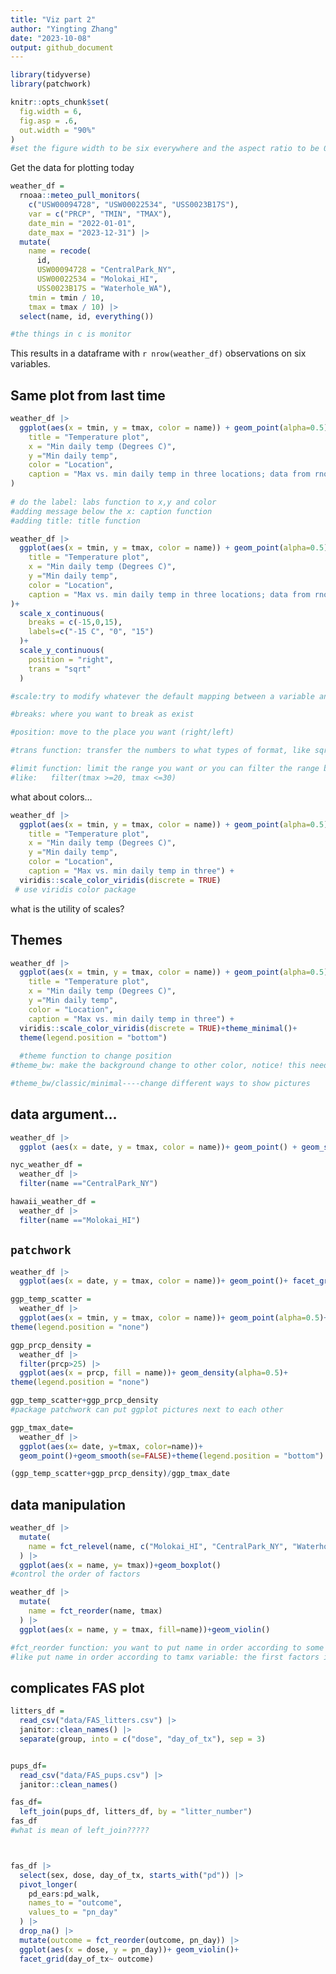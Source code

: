 ```yaml
---
title: "Viz part 2"
author: "Yingting Zhang"
date: "2023-10-08"
output: github_document
---
```


```r
library(tidyverse)
library(patchwork)

knitr::opts_chunk$set(
  fig.width = 6,
  fig.asp = .6,
  out.width = "90%"
)
#set the figure width to be six everywhere and the aspect ratio to be 0.6. And this out width means that it's going to take up 90% of the width of like an html document or a word document.
```




Get the data for plotting today
```r
weather_df = 
  rnoaa::meteo_pull_monitors(
    c("USW00094728", "USW00022534", "USS0023B17S"),
    var = c("PRCP", "TMIN", "TMAX"), 
    date_min = "2022-01-01",
    date_max = "2023-12-31") |>
  mutate(
    name = recode(
      id, 
      USW00094728 = "CentralPark_NY", 
      USW00022534 = "Molokai_HI",
      USS0023B17S = "Waterhole_WA"),
    tmin = tmin / 10,
    tmax = tmax / 10) |>
  select(name, id, everything())

#the things in c is monitor
```

This results in a dataframe with `r nrow(weather_df)` observations on six variables.

## Same plot from last time

```r
weather_df |> 
  ggplot(aes(x = tmin, y = tmax, color = name)) + geom_point(alpha=0.5)+ labs(
    title = "Temperature plot",
    x = "Min daily temp (Degrees C)",
    y ="Min daily temp",
    color = "Location",
    caption = "Max vs. min daily temp in three locations; data from rnoaa"
)
  
# do the label: labs function to x,y and color
#adding message below the x: caption function
#adding title: title function
```

```r
weather_df |> 
  ggplot(aes(x = tmin, y = tmax, color = name)) + geom_point(alpha=0.5)+ labs(
    title = "Temperature plot",
    x = "Min daily temp (Degrees C)",
    y ="Min daily temp",
    color = "Location",
    caption = "Max vs. min daily temp in three locations; data from rnoaa"
)+
  scale_x_continuous(
    breaks = c(-15,0,15),
    labels=c("-15 C", "0", "15")
  )+
  scale_y_continuous(
    position = "right",
    trans = "sqrt"
  )

#scale:try to modify whatever the default mapping between a variable and the aesthetic that it's mapped onto sort of how those behave

#breaks: where you want to break as exist

#position: move to the place you want (right/left)

#trans function: transfer the numbers to what types of format, like sqrt

#limit function: limit the range you want or you can filter the range by using filter to limit the range value of variables
#like:   filter(tmax >=20, tmax <=30)
```


what about colors...



```r
weather_df |> 
  ggplot(aes(x = tmin, y = tmax, color = name)) + geom_point(alpha=0.5)+ labs(
    title = "Temperature plot",
    x = "Min daily temp (Degrees C)",
    y ="Min daily temp",
    color = "Location",
    caption = "Max vs. min daily temp in three") + 
  viridis::scale_color_viridis(discrete = TRUE)
 # use viridis color package 
```


what is the utility of scales?

## Themes

```r
weather_df |> 
  ggplot(aes(x = tmin, y = tmax, color = name)) + geom_point(alpha=0.5)+ labs(
    title = "Temperature plot",
    x = "Min daily temp (Degrees C)",
    y ="Min daily temp",
    color = "Location",
    caption = "Max vs. min daily temp in three") + 
  viridis::scale_color_viridis(discrete = TRUE)+theme_minimal()+
  theme(legend.position = "bottom")
  
  #theme function to change position
#theme_bw: make the background change to other color, notice! this need to type before theme(change the position), if this take in the end, theme(position) would fail to change

#theme_bw/classic/minimal----change different ways to show pictures
```


## data argument...


```r
weather_df |> 
  ggplot (aes(x = date, y = tmax, color = name))+ geom_point() + geom_smooth()

nyc_weather_df = 
  weather_df |> 
  filter(name =="CentralPark_NY")

hawaii_weather_df = 
  weather_df |> 
  filter(name =="Molokai_HI")


```


## `patchwork`

```r
weather_df |> 
  ggplot(aes(x = date, y = tmax, color = name))+ geom_point()+ facet_grid(.~name)
```

```r
ggp_temp_scatter = 
  weather_df |> 
  ggplot(aes(x = tmin, y = tmax, color = name))+ geom_point(alpha=0.5)+
theme(legend.position = "none")

ggp_prcp_density = 
  weather_df |> 
  filter(prcp>25) |> 
  ggplot(aes(x = prcp, fill = name))+ geom_density(alpha=0.5)+
theme(legend.position = "none")

ggp_temp_scatter+ggp_prcp_density
#package patchwork can put ggplot pictures next to each other

ggp_tmax_date=
  weather_df |> 
  ggplot(aes(x= date, y=tmax, color=name))+
  geom_point()+geom_smooth(se=FALSE)+theme(legend.position = "bottom")

(ggp_temp_scatter+ggp_prcp_density)/ggp_tmax_date
```


## data manipulation

```r
weather_df |>
  mutate(
    name = fct_relevel(name, c("Molokai_HI", "CentralPark_NY", "Waterhole_WA"))
  ) |> 
  ggplot(aes(x = name, y= tmax))+geom_boxplot()
#control the order of factors

weather_df |> 
  mutate(
    name = fct_reorder(name, tmax)
  ) |> 
  ggplot(aes(x = name, y = tmax, fill=name))+geom_violin()

#fct_reorder function: you want to put name in order according to some other variable in your data set
#like put name in order according to tamx variable: the first factors is with the lowest average tmax, the second is the one with tne next lowest
```





## complicates FAS plot

```r
litters_df = 
  read_csv("data/FAS_litters.csv") |> 
  janitor::clean_names() |> 
  separate(group, into = c("dose", "day_of_tx"), sep = 3)


pups_df=
  read_csv("data/FAS_pups.csv") |> 
  janitor::clean_names()

fas_df=
  left_join(pups_df, litters_df, by = "litter_number")
fas_df
#what is mean of left_join?????



fas_df |> 
  select(sex, dose, day_of_tx, starts_with("pd")) |> 
  pivot_longer(
    pd_ears:pd_walk,
    names_to = "outcome",
    values_to = "pn_day"
  ) |> 
  drop_na() |> 
  mutate(outcome = fct_reorder(outcome, pn_day)) |> 
  ggplot(aes(x = dose, y = pn_day))+ geom_violin()+
  facet_grid(day_of_tx~ outcome)
```

